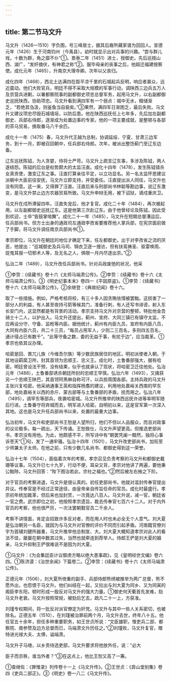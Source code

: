 ```yaml
---
---
---
```

title: 第二节马文升
---



马文升（1426—1510）字负图，号三峰居士，据其后裔所藏家谱为回回人。宣德元年（1426）生于河南钧州（今禹县）。幼时就显示出对兵事的兴趣。“尝与群儿戏，十数为群，角之靡不仆”①。景泰二年（1451）进士，授御史。先后巡按山西、湖广，“发奸摘伏，有神君之称”②。服毕母亲的丧事之后，他超迁福建按察使。成化元年（1465），升南京大理寺卿。次年以父丧归。

成化四年（1468），西北土达满四在距平凉千里的石城起兵反明，响应者甚众，远近震动。他们大败官兵，明廷不得不采取大规模的军事行动，调陕西三边兵五万人及京营兵进剿，以署都察院事的副都御史项忠总督军务，起用马文升，以右副都御史巡抚陕西，协助项忠。马文升看到满四军有一个弱点：城中无水，粮储渐乏，“若绝其刍汲，则釜鱼当自毙矣。”③果然，满四军日渐困乏，最后失败。马文升又建议项忠尽毁石城墙垣，以防后患。他在陕西巡抚任上七年多，先后加左副都御史、兵部右侍郎，逐渐成为处置边事的专家。他的一项主要成就，是整顿与各部的茶马贸易，换取番马八千余匹。

成化十一年（1475）春，马文升代王越为总制，协调延绥、宁夏、甘肃三边军务，到十一月，即被召回朝中，任兵部右侍郎。次年，被派出整饬蓟门至辽东边备。

辽东巡抚陈钺，为人贪婪，待将士严苛。马文升上疏言辽东事，多涉及陈钺，两人遂结怨。陈钺的后台是权势颇大的太监汪直。成化十四年（1478），发生陈钺错杀女真贡使，激变辽东之事。汪直打算亲往平定，以立功显名。另一名太监怀恩建议派朝中大臣前往安抚，马文升立即支持，并受委任。汪直提出派人同往，马文升也没有同意。这一来，又得罪了汪直。汪直后来与刑部尚书林聪等勘边事，说辽东激变，是马文升禁止边方农器贸易所致。马文升申辩无用，被下诏狱，谪戍重庆卫。

马文升在戍所滞留四年。汪直失宠后，他才复官。成化二十年（1484），再次被起用，以左副都御史巡抚辽东。这是他第三次赴辽东。由于他曾经论及陈钺，因此受到欢迎，士卒“皆鼓掌喧舞”。成化二十一年（1485），马文升在短期总督漕运后，任兵部尚书。但方士出身的通政司左通政李孜省要推荐他人掌兵部，在宪宗面前做了手脚，将马文升调任南京兵部尚书①。

孝宗即位，马文升在朝廷的地位才确定下来，任左都御史。出于对李孜省之流的厌恶，他提出：“巡城御史及兵马司、锦衣卫逐一搜访，但有扶鸾祷圣、驱雷唤雨、捉鬼耳报一切邪术人等，及无名之人，俱限一月内尽逐出京。”②

弘治二年（1489），马文升改任兵部尚书。针对兵政废弛的状况，他采

①李贽：《续藏书》卷十六《太师马端肃公传》。②李贽：《续藏书》卷十六《太师马端肃公传》。③《明史纪事本末》卷四一《平固原盗》。①李贽：《续藏书》卷十六《太师马端肃公传》。②余继登：《典故纪闻》卷十六。

取了一些措施。例如，严格考核将校，有三十多人因贪贿怯懦被罢黜。这损害了一部分人的利益，有人甚至夜持弓箭等候其门，准备行刺，有人还写书诽谤，射入东长安门内，这显然都是有背景的活动。孝宗支持马文升对京营的整顿，特批他金吾骑士十二人，以护出入。马文升还提出，蓟州、宣府、大同三镇已有镇守太监，不应再设分守、守备、监枪等内臣。据他统计，蓟州有内臣九员，宣府有内臣八员，大同有内臣六员，共二十三员，“每员占用军人，少则二三百名，多则四五百名，通计侵占已有数千”。“此等守备之数，委的无益于事，有扰于边”，应当裁革。①孝宗也依其议办理。

哈密是回、畏兀儿族（今维吾尔族）等少数民族居住的地区。明初派使者入朝，于其地设羁縻卫所，封其首领为忠顺王、忠义王。成化时，土鲁番部强大，据有哈密。明廷曾设法干预，没有结果，似乎也就承认了现状，将哈密卫迁往他处。弘治元年（1488），土鲁番部诱杀朝廷所封的忠顺王罕慎。弘治六年（1493），又擒获另一个忠顺王陕巴，其首领阿黑麻自称可汗，以兵掠周围各部。主持兵政的马文升主张兴复哈密。他采纳通事王英和指挥杨翥的建议，利用地处嘉峪关西南的罕东部，地处嘉峪关以西的赤斤、蒙古部等与土鲁番部的矛盾，抚而用之。弘治八年（1495），调罕东等部兵，夜袭哈密城。马文升所推举的陕西巡抚许进等率明军随后行进。土鲁番守将弃城而去，明军进入哈密。自明初以来，这是官军第一次深入其地。这也是马文升任兵部尚书以来，处置的最重大边事。

弘治初年，马文升和吏部尚书王恕是人望所归，他们不但以人品服众，而且对政事的议论极多。每一疏出，天下传诵。王恕致仕，马文升声望更高。但推选吏部尚书，孝宗没有用他。为此，他颇感不平，所写诗中有“朝罢凭阑一黯然，独将心事诉苍天”①句，发了一通牢骚。弘治十四年（1501），马文升改吏部尚书，加衔至少师兼太子太师。在他之前，只有少数几名尚书、都御史得到这一荣誉。

弘治十七年（1504），面临着次年的考察，孝宗召见负责考察的马文升和都御史戴珊等议事。马文升已七十九岁，行动不便，耳朵又背，孝宗对他讲了两遍，要他秉公黜陟。马文升回答：“陛下图治若此，宗社之福也。”②然后被左右掖之下阶。

对于官员的考察进退，马文升是很认真的。初任吏部尚书，他就对滥封传奉官提出异议。传奉官是不经过正常途径，由皇帝亲自传旨任命的官员。成化时最盛行。孝宗初年统加裁革，但后来也加封赏，一次竟达八百人。马文升说，减一官，朝廷省一官之费。武宗即位之初，他按照孝宗遗旨，裁去传奉官七百六十二人。对于内外官员的考察，他也很严厉，一次汰罢朝觐官员二千余人。

考察不讲情面，肯定会招致许多反对者，而在用人时也未必全无个人意气。刘大夏是弘治朝另一名臣，就因为与马文升对官僚的评价不同而引起矛盾。河南籍官僚刘宇为首辅刘健所器重，马文升推举他总制宣、大。刘大夏大概知道孝宗对此人的看法不佳，屡屡在朝中数其过失，当然也就牵连到荐举人。侍郎王俨是刘大夏的姻亲，马文升抑制王俨很难说不是因为刘大夏。

①马文升：《为会集廷臣计议御虏方略以绝大患事疏》，见《皇明经世文编》卷六四。①陈洪谟：《治世余闻》下篇卷二。②李贽：《续藏书》卷十六《太师马端肃公传》。

正德元年（1506），刘大夏所倚重的副手、兵部侍郎熊绣被推举为两广总督，熊不愿外出，也怨恨于马文升。他们纠结在一起，又拉出与刘大夏为同乡、又为同寅的阁臣李东阳，顿时形成一股反对马文升的强大力量。①御史何天衢首先发难，劾马文升老衰。马文升按照常规，被劾后乞去，疏凡二十一上，方获准。

刘瑾专权期间，将一批反对派官僚定为奸党。马文升与其中一些人关系密切，也被除名。正德五年（1510），在刘瑾被治罪前两个月，马文升去世，终年八十五。他任官五十余年，担任多种重要职务，如王世贞所说：“文臣雄职，惟吏兵二部、都察院、南参赞及边方总督而已，马端肃文升历任之。”②刘瑾败，马文升复官，赠特进光禄大夫、太傅，谥端肃。

马文升子马璁，以乡贡待选吏部，马文升要求将他放外任，说：“必大

臣子而京秩，谁当外者？”③在这点上，他比王恕又高了一筹。

①查继佐：《罪惟录》列传卷十一上《马文升传》。②王世贞：《弇山堂别集》卷四《吏兵二部正》。③《明史》卷一八二《马文升传》。